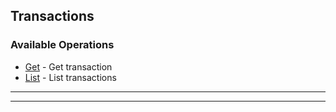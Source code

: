 
## Transactions

### Available Operations

* [Get](/resources/transactions/get) - Get transaction
* [List](/resources/transactions/list) - List transactions

---
<Get />

---
<List />
